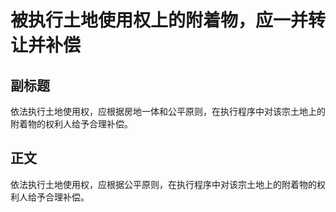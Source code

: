 # 被执行土地使用权上的附着物，应一并转让并补偿
## 副标题
依法执行土地使用权，应根据房地一体和公平原则，在执行程序中对该宗土地上的附着物的权利人给予合理补偿。
## 正文
依法执行土地使用权，应根据公平原则，在执行程序中对该宗土地上的附着物的权利人给予合理补偿。